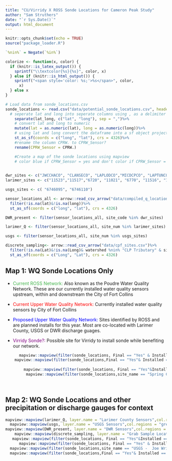 ```yaml
---
title: "CU/Virridy X ROSS Sonde Locations for Cameron Peak Study"
author: "Sam Struthers"
date: "`r Sys.Date()`"
output: html_document
---
```


```r
knitr::opts_chunk$set(echo = TRUE)
source("package_loader.R")

`%nin%` = Negate(`%in%`)

colorize <- function(x, color) {
  if (knitr::is_latex_output()) {
    sprintf("\\textcolor{%s}{%s}", color, x)
  } else if (knitr::is_html_output()) {
    sprintf("<span style='color: %s;'>%s</span>", color,
      x)
  } else x
}

# Load data from sonde_locations.csv 
sonde_locations <- read.csv("data/potential_sonde_locations.csv", header = TRUE)%>%
  # seperate lat and long into seperate columns using , as a delimiter
    separate(lat_long, c("lat", "long"), sep = ",")%>%
    # convert lat and long to numeric
    mutate(lat = as.numeric(lat), long = as.numeric(long))%>%
    # using lat and long convert the dataframe into a sf object projected to crs 4326
    st_as_sf(coords = c("long", "lat"), crs = 4326)%>%
    #rename the column CPRW. to CPRW_Sensor?
    rename(CPRW_Sensor = CPRW.)

    #Create a map of the sonde locations using mapview
    # color blue if CPRW_Sensor = yes and don't color if CPRW_Sensor = no
    

```

```r
dwr_sites <- c("JWCCHACO", "CLANSECO", "LAPLODCO","MICDCPCO", "LAPTUNCO", "GRNDRDCO")
larimer_sites <- c("11523","11517","6720", "11021", "6770", "11516", "11515", "11004", "11514", "11525", "11527","11530", "11531", "11528","11518")

usgs_sites <- c( "6746095", "6746110")

sensor_locations_all <- arrow::read_csv_arrow("data/compiled_q_locations.csv")%>%
  filter(!is.na(lat)&!is.na(long))%>%
  st_as_sf(coords = c("long", "lat"), crs = 4326)

DWR_present <- filter(sensor_locations_all, site_code %in% dwr_sites)

larimer_Q <- filter(sensor_locations_all, site_num %in% larimer_sites)

usgs <- filter(sensor_locations_all, site_num %in% usgs_sites)

discrete_sampling<- arrow::read_csv_arrow("data/cpf_sites.csv")%>%
  filter(!is.na(Lat)&!is.na(Long)& watershed %nin% "CLP Tributary" & site_code %nin% c("ARCH","LEGC", "ELC",  "TIMB"))%>%
  st_as_sf(coords = c("Long", "Lat"), crs = 4326)
```

## Map 1: WQ Sonde Locations Only

-   [Current ROSS Network:]{style="color:#43B54C"} Also known as the Poudre Water Quality Network. These are our currently installed water quality sensors upstream, within and downstream the City of Fort Collins

-   [Current Upper Water Quality Network:]{style="color:red"} Currently installed water quality sensors by City of Fort Collins

-   [Proposed Upper Water Quality Network:]{style="color:blue"} Sites identified by ROSS and are planned installs for this year. Most are co-located with Larimer County, USGS or DWR discharge guages.

-   [Virridy Sonde?:]{style="color:purple"} Possible site for Virridy to install sonde while benefiting our network.

```r

   
      mapview::mapview(filter(sonde_locations, Final == "Yes" & Installed == "FCGOV"), layer.name = "Current Upper WQ Network",col.regions = "red1", cex = 8)+
    mapview::mapview(filter(sonde_locations,Final == "Yes"& Installed == "No"), layer.name = "Proposed Upper WQ Network",col.regions = "blue", cex = 8)+
 
        mapview::mapview(filter(sonde_locations, Final == "Yes"&Installed == "Yes"), layer.name = "Current Lower WQ Network",col.regions = "#43B54C", cex = 8)+
         mapview::mapview(filter(sonde_locations,site_name == "Spring Creek"|site_name == "Boxelder Creek"), layer.name = "Proposed Lower WQ Network",col.regions = "orange", cex = 8)
  
  
```

## Map 2: WQ Sonde Locations and other precipitation or discharge gauges for context

```r
mapview::mapview(larimer_Q, layer.name = "Larimer County Sensors",col.regions = "grey", cex = 5)+
  mapview::mapview(usgs, layer.name = "USGS Sensors",col.regions = "green1", cex = 5)+
mapview::mapview(DWR_present, layer.name = "DWR Sensors",col.regions = "orange", cex = 5)+
    mapview::mapview(discrete_sampling, layer.name = "Grab Sample Locations", col.regions = "brown4", cex = 5)+
   mapview::mapview(filter(sonde_locations, Final == "Yes"&Installed == "Yes"), layer.name = "Current ROSS Network",col.regions = "#43B54C", cex = 8)+
      mapview::mapview(filter(sonde_locations, Final == "Yes" & Installed == "FCGOV"), layer.name = "Current Upper WQ Network",col.regions = "red1", cex = 8)+
  mapview::mapview(filter(sonde_locations,site_name == "USGS -  Joe Wright Res inflow"), layer.name = " Virridy Sonde?",col.regions = "purple", cex = 8)+
  mapview::mapview(filter(sonde_locations,Final == "Yes"& Installed == "No"), layer.name = "Proposed Upper WQ Network",col.regions = "blue", cex = 8)
  
  
```
